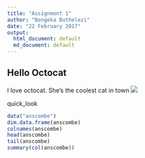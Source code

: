 ```yaml
---
title: "Assignment 1"
author: "Bongeka Buthelezi"
date: "22 February 2017"
output:
  html_document: default
  md_document: default
---
```


## Hello Octocat
I love octocat. She's the coolest cat in town
![](https://dl.dropboxusercontent.com/u/11805474/painblogr/biostats/assignments/octocat.png)

quick_look
```r
data("anscombe")
dim.data.frame(anscombe)
colnames(anscombe)
head(anscombe)
tail(anscombe)
summary(col(anscombe))
```

